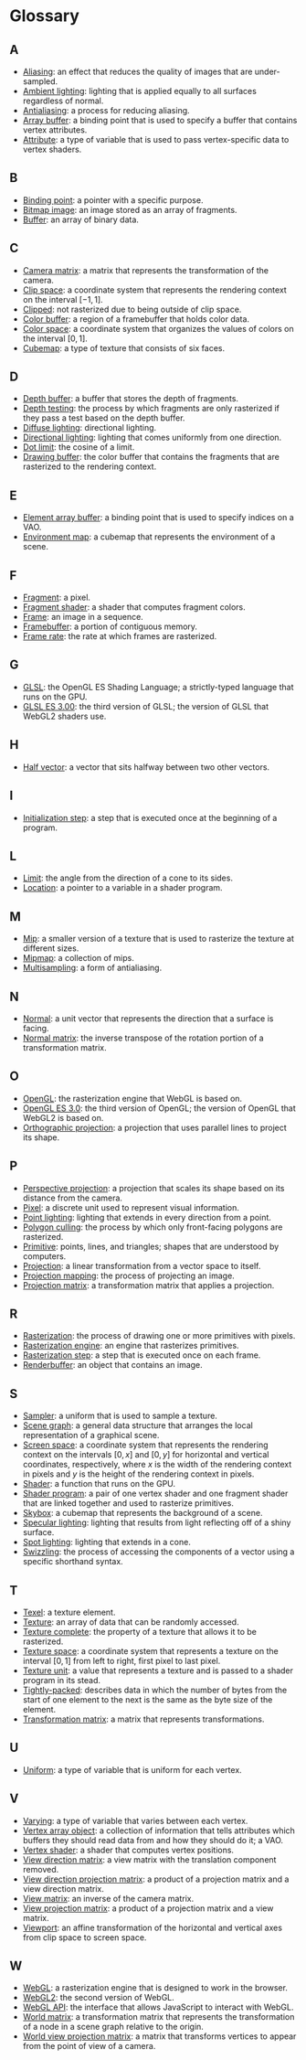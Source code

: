 # Glossary

## A

- [Aliasing](/a/webgl/framebuffers): an effect that reduces the quality of images that are under-sampled.
- [Ambient lighting](/a/webgl/lighting): lighting that is applied equally to all surfaces regardless of normal.
- [Antialiasing](/a/webgl/framebuffers): a process for reducing aliasing.
- [Array buffer](/a/webgl/attributes): a binding point that is used to specify a buffer that contains vertex attributes.
- [Attribute](/a/webgl/attributes): a type of variable that is used to pass vertex-specific data to vertex shaders.

## B

- [Binding point](/a/webgl/attributes): a pointer with a specific purpose.
- [Bitmap image](/a/webgl/shaders): an image stored as an array of fragments.
- [Buffer](/a/webgl/attributes): an array of binary data.

## C

- [Camera matrix](/a/webgl/3d): a matrix that represents the transformation of the camera.
- [Clip space](/a/webgl/shaders): a coordinate system that represents the rendering context on the interval $[-1,1]$.
- [Clipped](/a/webgl/shaders): not rasterized due to being outside of clip space.
- [Color buffer](/a/webgl/shaders): a region of a framebuffer that holds color data.
- [Color space](/a/webgl/shaders): a coordinate system that organizes the values of colors on the interval $[0,1]$.
- [Cubemap](/a/webgl/cubemaps): a type of texture that consists of six faces.

## D

- [Depth buffer](/a/webgl/3d): a buffer that stores the depth of fragments.
- [Depth testing](/a/webgl/3d): the process by which fragments are only rasterized if they pass a test based on the depth buffer.
- [Diffuse lighting](/a/webgl/lighting): directional lighting.
- [Directional lighting](/a/webgl/lighting): lighting that comes uniformly from one direction.
- [Dot limit](/a/webgl/lighting): the cosine of a limit.
- [Drawing buffer](/a/webgl/shaders): the color buffer that contains the fragments that are rasterized to the rendering context.

## E

- [Element array buffer](/a/webgl/attributes): a binding point that is used to specify indices on a VAO.
- [Environment map](/a/webgl/cubemaps): a cubemap that represents the environment of a scene.

## F

- [Fragment](/a/webgl/shaders): a pixel.
- [Fragment shader](/a/webgl/shaders): a shader that computes fragment colors.
- [Frame](/a/webgl/program-structure): an image in a sequence.
- [Framebuffer](/a/webgl/shaders): a portion of contiguous memory.
- [Frame rate](/a/webgl/program-structure): the rate at which frames are rasterized.

## G

- [GLSL](/a/webgl/shaders): the OpenGL ES Shading Language; a strictly-typed language that runs on the GPU.
- [GLSL ES 3.00](/a/webgl/shaders): the third version of GLSL; the version of GLSL that WebGL2 shaders use.

## H

- [Half vector](/a/webgl/lighting): a vector that sits halfway between two other vectors.

## I

- [Initialization step](/a/webgl/program-structure): a step that is executed once at the beginning of a program.

## L

- [Limit](/a/webgl/lighting): the angle from the direction of a cone to its sides.
- [Location](/a/webgl/attributes): a pointer to a variable in a shader program.

## M

- [Mip](/a/webgl/textures): a smaller version of a texture that is used to rasterize the texture at different sizes.
- [Mipmap](/a/webgl/textures): a collection of mips.
- [Multisampling](/a/webgl/framebuffers): a form of antialiasing.

## N

- [Normal](/a/webgl/lighting): a unit vector that represents the direction that a surface is facing.
- [Normal matrix](/a/webgl/lighting): the inverse transpose of the rotation portion of a transformation matrix.

## O

- [OpenGL](/a/webgl/introduction): the rasterization engine that WebGL is based on.
- [OpenGL ES 3.0](/a/webgl/introduction): the third version of OpenGL; the version of OpenGL that WebGL2 is based on.
- [Orthographic projection](/a/webgl/transformation): a projection that uses parallel lines to project its shape.

## P

- [Perspective projection](/a/webgl/3d): a projection that scales its shape based on its distance from the camera.
- [Pixel](/a/webgl/introduction): a discrete unit used to represent visual information.
- [Point lighting](/a/webgl/lighting): lighting that extends in every direction from a point.
- [Polygon culling](/a/webgl/3d): the process by which only front-facing polygons are rasterized.
- [Primitive](/a/webgl/introduction): points, lines, and triangles; shapes that are understood by computers.
- [Projection](/a/webgl/transformation): a linear transformation from a vector space to itself.
- [Projection mapping](/a/webgl/textures): the process of projecting an image.
- [Projection matrix](/a/webgl/transformation): a transformation matrix that applies a projection.

## R

- [Rasterization](/a/webgl/introduction): the process of drawing one or more primitives with pixels.
- [Rasterization engine](/a/webgl/introduction): an engine that rasterizes primitives.
- [Rasterization step](/a/webgl/program-structure): a step that is executed once on each frame.
- [Renderbuffer](/a/webgl/framebuffers): an object that contains an image.

## S

- [Sampler](/a/webgl/textures): a uniform that is used to sample a texture.
- [Scene graph](/a/webgl/scene-graph): a general data structure that arranges the local representation of a graphical scene.
- [Screen space](/a/webgl/program-structure): a coordinate system that represents the rendering context on the intervals $[0,x]$ and $[0,y]$ for horizontal and vertical coordinates, respectively, where $x$ is the width of the rendering context in pixels and $y$ is the height of the rendering context in pixels.
- [Shader](/a/webgl/shaders): a function that runs on the GPU.
- [Shader program](/a/webgl/shaders): a pair of one vertex shader and one fragment shader that are linked together and used to rasterize primitives.
- [Skybox](/a/webgl/cubemaps): a cubemap that represents the background of a scene.
- [Specular lighting](/a/webgl/lighting): lighting that results from light reflecting off of a shiny surface.
- [Spot lighting](/a/webgl/lighting): lighting that extends in a cone.
- [Swizzling](/a/webgl/transformation): the process of accessing the components of a vector using a specific shorthand syntax.

## T

- [Texel](/a/webgl/textures): a texture element.
- [Texture](/a/webgl/textures): an array of data that can be randomly accessed.
- [Texture complete](/a/webgl/textures): the property of a texture that allows it to be rasterized.
- [Texture space](/a/webgl/textures): a coordinate system that represents a texture on the interval $[0,1]$ from left to right, first pixel to last pixel.
- [Texture unit](/a/webgl/textures): a value that represents a texture and is passed to a shader program in its stead.
- [Tightly-packed](/a/webgl/attributes): describes data in which the number of bytes from the start of one element to the next is the same as the byte size of the element.
- [Transformation matrix](/a/webgl/transformation): a matrix that represents transformations.

## U

- [Uniform](/a/webgl/uniforms): a type of variable that is uniform for each vertex.

## V

- [Varying](/a/webgl/varyings): a type of variable that varies between each vertex.
- [Vertex array object](/a/webgl/attributes): a collection of information that tells attributes which buffers they should read data from and how they should do it; a VAO.
- [Vertex shader](/a/webgl/shaders): a shader that computes vertex positions.
- [View direction matrix](/a/webgl/cubemaps): a view matrix with the translation component removed.
- [View direction projection matrix](/a/webgl/cubemaps): a product of a projection matrix and a view direction matrix.
- [View matrix](/a/webgl/3d): an inverse of the camera matrix.
- [View projection matrix](/a/webgl/3d): a product of a projection matrix and a view matrix.
- [Viewport](/a/webgl/program-structure): an affine transformation of the horizontal and vertical axes from clip space to screen space.

## W

- [WebGL](/a/webgl/introduction): a rasterization engine that is designed to work in the browser.
- [WebGL2](/a/webgl/introduction): the second version of WebGL.
- [WebGL API](/a/webgl/introduction): the interface that allows JavaScript to interact with WebGL.
- [World matrix](/a/webgl/scene-graph): a transformation matrix that represents the transformation of a node in a scene graph relative to the origin.
- [World view projection matrix](/a/webgl/3d): a matrix that transforms vertices to appear from the point of view of a camera.
